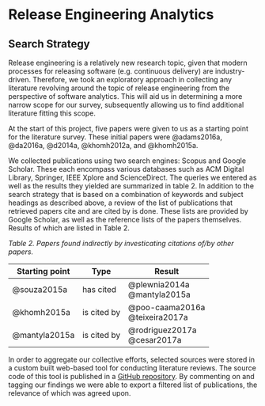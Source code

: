 # Release Engineering Analytics

## Search Strategy
Release engineering is a relatively new research topic, given that modern processes for releasing software (e.g. continuous delivery) are industry-driven.
Therefore, we took an exploratory approach in collecting any literature revolving around the topic of release engineering from the perspective of software analytics.
This will aid us in determining a more narrow scope for our survey, subsequently allowing us to find additional literature fitting this scope.

At the start of this project, five papers were given to us as a starting point
for the literature survey.
These initial papers were @adams2016a, @da2016a, @d2014a, @khomh2012a, and
@khomh2015a.

We collected publications using two search engines: Scopus and Google Scholar.
These each encompass various databases such as ACM Digital Library, Springer, IEEE Xplore and ScienceDirect.
The queries we entered as well as the results they yielded are summarized in table 2.
In addition to the search strategy that is based on a combination of keywords and subject headings as described above, a review of the list of publications that retrieved papers cite and are cited by is done.
These lists are provided by Google Scholar, as well as the reference lists of the papers themselves.
Results of which are listed in Table 2.

_Table 2. Papers found indirectly by investicating citations of/by other papers._

| Starting point | Type | Result |
|----------------|------|--------|
| @souza2015a    | has cited | @plewnia2014a <br> @mantyla2015a |
| @khomh2015a    | is cited by | @poo-caama2016a <br> @teixeira2017a |
| @mantyla2015a  | is cited by | @rodriguez2017a <br> @cesar2017a |

In order to aggregate our collective efforts, selected sources were stored in a custom built web-based tool for conducting literature reviews.
The source code of this tool is published in a [GitHub repository](https://github.com/jessetilro/research).
By commenting on and tagging our findings we were able to export a filtered list of publications,
the relevance of which was agreed upon.
